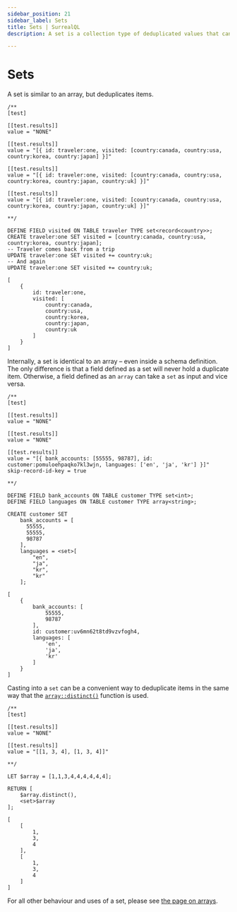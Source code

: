 ```yaml
---
sidebar_position: 21
sidebar_label: Sets
title: Sets | SurrealQL
description: A set is a collection type of deduplicated values that can have a maximum size limit.

---
```


# Sets

A set is similar to an array, but deduplicates items.

```surql
/**
[test]

[[test.results]]
value = "NONE"

[[test.results]]
value = "[{ id: traveler:one, visited: [country:canada, country:usa, country:korea, country:japan] }]"

[[test.results]]
value = "[{ id: traveler:one, visited: [country:canada, country:usa, country:korea, country:japan, country:uk] }]"

[[test.results]]
value = "[{ id: traveler:one, visited: [country:canada, country:usa, country:korea, country:japan, country:uk] }]"

**/

DEFINE FIELD visited ON TABLE traveler TYPE set<record<country>>;
CREATE traveler:one SET visited = [country:canada, country:usa, country:korea, country:japan];
-- Traveler comes back from a trip
UPDATE traveler:one SET visited += country:uk;
-- And again
UPDATE traveler:one SET visited += country:uk;
```

```surql title="Response"
[
	{
		id: traveler:one,
		visited: [
			country:canada,
			country:usa,
			country:korea,
			country:japan,
			country:uk
		]
	}
]
```

Internally, a set is identical to an array – even inside a schema definition. The only difference is that a field defined as a set will never hold a duplicate item. Otherwise, a field defined as an `array` can take a `set` as input and vice versa.

```surql
/**
[test]

[[test.results]]
value = "NONE"

[[test.results]]
value = "NONE"

[[test.results]]
value = "[{ bank_accounts: [55555, 98787], id: customer:pomuloehpaqko7kl3wjn, languages: ['en', 'ja', 'kr'] }]"
skip-record-id-key = true

**/

DEFINE FIELD bank_accounts ON TABLE customer TYPE set<int>;
DEFINE FIELD languages ON TABLE customer TYPE array<string>;

CREATE customer SET
    bank_accounts = [
      55555,
      55555,
      98787
    ],
    languages = <set>[
        "en",
        "ja",
        "kr",
        "kr"
    ];
```

```surql title="Output"
[
	{
		bank_accounts: [
			55555,
			98787
		],
		id: customer:uv6mn62t8td9vzvfogh4,
		languages: [
			'en',
			'ja',
			'kr'
		]
	}
]
```

Casting into a `set` can be a convenient way to deduplicate items in the same way that the [`array::distinct()`](/docs/surrealql/functions/database/array#arraydistinct) function is used.

```surql
/**
[test]

[[test.results]]
value = "NONE"

[[test.results]]
value = "[[1, 3, 4], [1, 3, 4]]"

**/

LET $array = [1,1,3,4,4,4,4,4,4];

RETURN [
    $array.distinct(),
    <set>$array
];
```

```surql title="Output"
[
	[
		1,
		3,
		4
	],
	[
		1,
		3,
		4
	]
]
```

For all other behaviour and uses of a set, please see [the page on arrays](/docs/surrealql/datamodel/arrays).